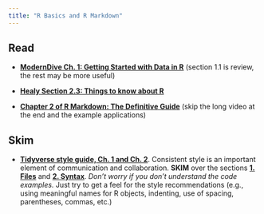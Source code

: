 ```yaml
---
title: "R Basics and R Markdown"
---
```


## Read

- [**ModernDive Ch. 1: Getting Started with Data in R**](https://moderndive.com/1-getting-started.html) (section 1.1 is review, the rest may be more useful)

- [**Healy Section 2.3: Things to know about R**](https://socviz.co/gettingstarted.html#things-to-know-about-r)

- [**Chapter 2 of R Markdown: The Definitive Guide**](https://bookdown.org/yihui/rmarkdown/basics.html) (skip the long video at the end and the example applications)


## Skim

- [**Tidyverse style guide, Ch. 1 and Ch. 2**](http://style.tidyverse.org/).  Consistent style is an important element of communication and collaboration. **SKIM** over the sections **[1. Files](https://style.tidyverse.org/files.html)** and **[2. Syntax](https://style.tidyverse.org/syntax.html)**. *Don't worry if you don't understand the code examples.* Just try to get a feel for the style recommendations (e.g., using meaningful names for R objects, indenting, use of spacing, parentheses, commas, etc.)